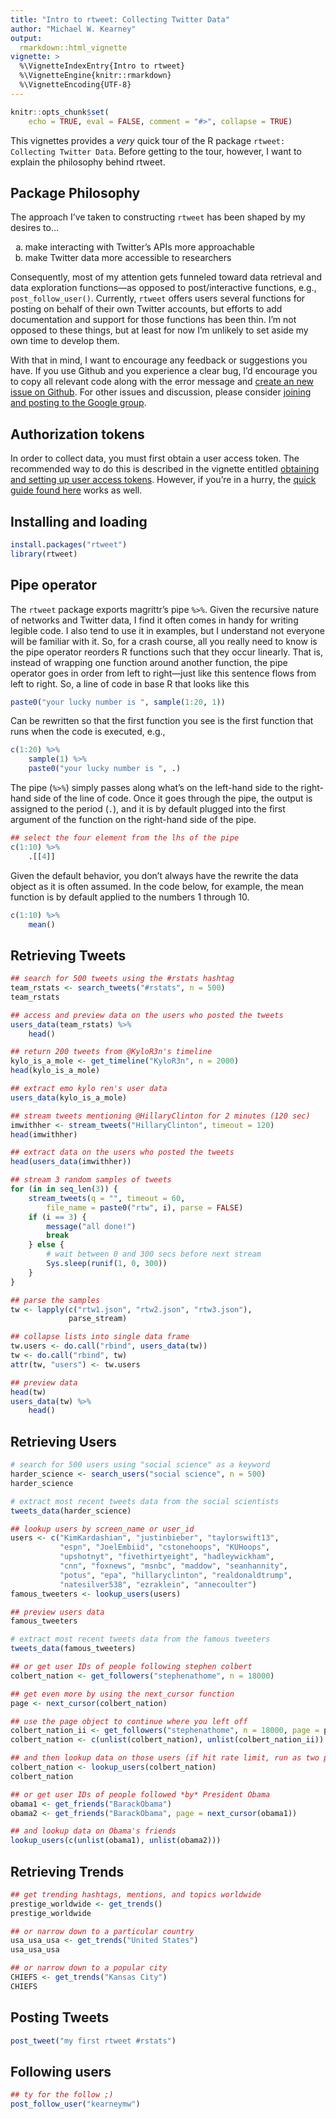 ```yaml
---
title: "Intro to rtweet: Collecting Twitter Data"
author: "Michael W. Kearney"
output:
  rmarkdown::html_vignette
vignette: >
  %\VignetteIndexEntry{Intro to rtweet}
  %\VignetteEngine{knitr::rmarkdown}
  %\VignetteEncoding{UTF-8}
---
```


```r
knitr::opts_chunk$set(
    echo = TRUE, eval = FALSE, comment = "#>", collapse = TRUE)
```

This vignettes provides a *very* quick tour of the R package `rtweet: Collecting Twitter Data`. Before getting to the tour, however, I want to explain the philosophy behind rtweet.

## Package Philosophy

The approach I've taken to constructing `rtweet` has been shaped by my
desires to...

a. make interacting with Twitter's APIs more approachable
b. make Twitter data more accessible to researchers

Consequently, most of my attention gets funneled toward data retrieval
and data exploration functions---as opposed to post/interactive
functions, e.g., `post_follow_user()`. Currently, `rtweet` offers
users several functions for posting on behalf of their own Twitter
accounts, but efforts to add documentation and support for those
functions has been thin. I'm not opposed to these things, but
at least for now I'm unlikely to set aside my own time to develop
them.

With that in mind, I want to encourage any feedback or suggestions you
have. If you use Github and you experience a clear bug, I'd encourage
you to copy all relevant code along with the error message and
[create an new issue on Github](https://github.com/mkearney/rtweet/issues). For
other issues and discussion, please consider
[joining and posting to the Google group](https://groups.google.com/group/rtweet).

## Authorization tokens

In order to collect data, you must first obtain a user access
token. The recommended way to do this is described in the vignette
entitled
[obtaining and setting up user access tokens](https://mkearney.github.io/rtweet/articles/auth.html).
However, if you're in a hurry, the
[quick guide found here](https://mkearney.github.io/rtweet/index.html)
works as well.

## Installing and loading

```r
install.packages("rtweet")
library(rtweet)
```

## Pipe operator

The `rtweet` package exports magrittr's pipe `%>%`. Given the
recursive nature of networks and Twitter data, I find it often comes
in handy for writing legible code. I also tend to use it in examples,
but I understand not everyone will be familiar with it. So, for a
crash course, all you really need to know is the pipe operator
reorders R functions such that they occur linearly. That is, instead
of wrapping one function around another function, the pipe operator
goes in order from left to right---just like this sentence flows from
left to right. So, a line of code in base R that looks like this

```r
paste0("your lucky number is ", sample(1:20, 1))
```

Can be rewritten so that the first function you see is the first
function that runs when the code is executed, e.g.,

```r
c(1:20) %>%
    sample(1) %>%
    paste0("your lucky number is ", .)
```

The pipe (`%>%`) simply passes along what's on the left-hand side to
the right-hand side of the line of code. Once it goes through the
pipe, the output is assigned to the period (`.`), and it is by default
plugged into the first argument of the function on the right-hand side
of the pipe.

```r
## select the four element from the lhs of the pipe
c(1:10) %>%
    .[[4]]
```

Given the default behavior, you don't always have the rewrite the data
object as it is often assumed. In the code below, for example, the
mean function is by default applied to the numbers 1 through 10.

```r
c(1:10) %>%
    mean()
```

## Retrieving Tweets

```r
## search for 500 tweets using the #rstats hashtag
team_rstats <- search_tweets("#rstats", n = 500)
team_rstats

## access and preview data on the users who posted the tweets
users_data(team_rstats) %>%
    head()

## return 200 tweets from @KyloR3n's timeline
kylo_is_a_mole <- get_timeline("KyloR3n", n = 2000)
head(kylo_is_a_mole)

## extract emo kylo ren's user data
users_data(kylo_is_a_mole)

## stream tweets mentioning @HillaryClinton for 2 minutes (120 sec)
imwithher <- stream_tweets("HillaryClinton", timeout = 120)
head(imwithher)

## extract data on the users who posted the tweets
head(users_data(imwithher))

## stream 3 random samples of tweets
for (in in seq_len(3)) {
	stream_tweets(q = "", timeout = 60,
		file_name = paste0("rtw", i), parse = FALSE)
	if (i == 3) {
		message("all done!")
		break
	} else {
		# wait between 0 and 300 secs before next stream
		Sys.sleep(runif(1, 0, 300))
	}
}

## parse the samples
tw <- lapply(c("rtw1.json", "rtw2.json", "rtw3.json"),
             parse_stream)

## collapse lists into single data frame
tw.users <- do.call("rbind", users_data(tw))
tw <- do.call("rbind", tw)
attr(tw, "users") <- tw.users

## preview data
head(tw)
users_data(tw) %>%
    head()
```

## Retrieving Users

```r
# search for 500 users using "social science" as a keyword
harder_science <- search_users("social science", n = 500)
harder_science

# extract most recent tweets data from the social scientists
tweets_data(harder_science)

## lookup users by screen_name or user_id
users <- c("KimKardashian", "justinbieber", "taylorswift13",
           "espn", "JoelEmbiid", "cstonehoops", "KUHoops",
           "upshotnyt", "fivethirtyeight", "hadleywickham",
           "cnn", "foxnews", "msnbc", "maddow", "seanhannity",
           "potus", "epa", "hillaryclinton", "realdonaldtrump",
           "natesilver538", "ezraklein", "annecoulter")
famous_tweeters <- lookup_users(users)

## preview users data
famous_tweeters

# extract most recent tweets data from the famous tweeters
tweets_data(famous_tweeters)

## or get user IDs of people following stephen colbert
colbert_nation <- get_followers("stephenathome", n = 18000)

## get even more by using the next_cursor function
page <- next_cursor(colbert_nation)

## use the page object to continue where you left off
colbert_nation_ii <- get_followers("stephenathome", n = 18000, page = page)
colbert_nation <- c(unlist(colbert_nation), unlist(colbert_nation_ii))

## and then lookup data on those users (if hit rate limit, run as two parts)
colbert_nation <- lookup_users(colbert_nation)
colbert_nation

## or get user IDs of people followed *by* President Obama
obama1 <- get_friends("BarackObama")
obama2 <- get_friends("BarackObama", page = next_cursor(obama1))

## and lookup data on Obama's friends
lookup_users(c(unlist(obama1), unlist(obama2)))
```

## Retrieving Trends

```r
## get trending hashtags, mentions, and topics worldwide
prestige_worldwide <- get_trends()
prestige_worldwide

## or narrow down to a particular country
usa_usa_usa <- get_trends("United States")
usa_usa_usa

## or narrow down to a popular city
CHIEFS <- get_trends("Kansas City")
CHIEFS
```


## Posting Tweets

```r
post_tweet("my first rtweet #rstats")
```

## Following users

```r
## ty for the follow ;)
post_follow_user("kearneymw")
```
